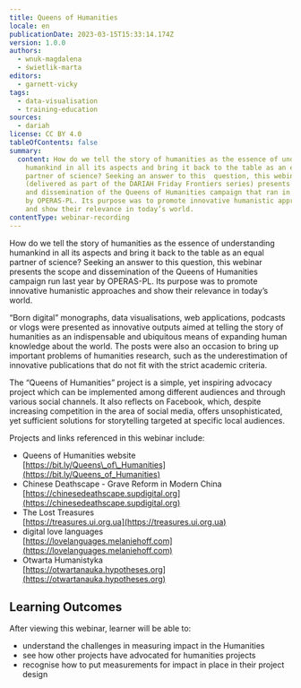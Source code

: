 ```yaml
---
title: Queens of Humanities
locale: en
publicationDate: 2023-03-15T15:33:14.174Z
version: 1.0.0
authors:
  - wnuk-magdalena
  - świetlik-marta
editors:
  - garnett-vicky
tags:
  - data-visualisation
  - training-education
sources:
  - dariah
license: CC BY 4.0
tableOfContents: false
summary:
  content: How do we tell the story of humanities as the essence of understanding
    humankind in all its aspects and bring it back to the table as an equal
    partner of science? Seeking an answer to this  question, this webinar
    (delivered as part of the DARIAH Friday Frontiers series) presents the scope
    and dissemination of the Queens of Humanities campaign that ran in 2022, led
    by OPERAS-PL. Its purpose was to promote innovative humanistic approaches
    and show their relevance in today’s world.
contentType: webinar-recording
---
```

How do we tell the story of humanities as the essence of understanding humankind in all its
aspects and bring it back to the table as an equal partner of science? Seeking an answer to this
question, this webinar presents the scope and dissemination of the Queens of Humanities campaign
run last year by OPERAS-PL. Its purpose was to promote innovative humanistic approaches and
show their relevance in today’s world.

“Born digital” monographs, data visualisations, web applications, podcasts or vlogs were
presented as innovative outputs aimed at telling the story of humanities as an indispensable and
ubiquitous means of expanding human knowledge about the world. The posts were also an
occasion to bring up important problems of humanities research, such as the underestimation of
innovative publications that do not fit with the strict academic criteria.

The “Queens of Humanities” project is a simple, yet inspiring advocacy project which can be
implemented among different audiences and through various social channels. It also reflects on
Facebook, which, despite increasing competition in the area of social media, offers
unsophisticated, yet sufficient solutions for storytelling targeted at specific local audiences.

P﻿rojects and links referenced in this webinar include:

* Q﻿ueens of Humanities website\
  [https://bit.ly/Queens\_of\_Humanities](https://bit.ly/Queens_of_Humanities)
* C﻿hinese Deathscape - Grave Reform in Modern China\
  [https://chinesedeathscape.supdigital.org](https://chinesedeathscape.supdigital.org)
* T﻿he Lost Treasures\
  [https://treasures.ui.org.ua](https://treasures.ui.org.ua)
* d﻿igital love languages\
  [﻿﻿https://lovelanguages.melaniehoff.com](https://lovelanguages.melaniehoff.com)
* O﻿twarta Humanistyka\
  [https://otwartanauka.hypotheses.org](https://otwartanauka.hypotheses.org)

## L﻿earning Outcomes

A﻿fter viewing this webinar, learner will be able to:

* u﻿nderstand the challenges in measuring impact in the Humanities
* see how other projects have advocated for humanities projects
* r﻿ecognise how to put measurements for impact in place in their project design

<VideoCard provider="youtube" id="T3s2ZuGIMWs" title="Queens of Humanities" subtitle="Click here to view" image="images/queens-of-humanities-thumbnail.png" />

